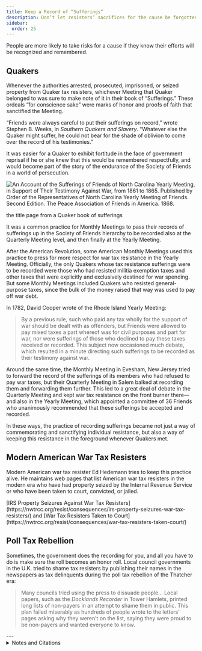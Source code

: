 ```yaml
---
title: Keep a Record of “Sufferings”
description: Don’t let resisters’ sacrifices for the cause be forgotten.
sidebar:
  order: 25
---
```


People are more likely to take risks for a cause if they know their efforts will be recognized and remembered.

## <Badge text="Example" size="medium" /> Quakers

Whenever the authorities arrested, prosecuted, imprisoned, or seized property from Quaker tax resisters, whichever Meeting that Quaker belonged to was sure to make note of it in their book of “Sufferings.”
These ordeals “for conscience sake” were marks of honor and proofs of faith that sanctified the Meeting.

“Friends were always careful to put their sufferings on record,” wrote Stephen B. Weeks, in <i>Southern Quakers and Slavery</i>.
“Whatever else the Quaker might suffer, he could not bear for the shade of oblivion to come over the record of his testimonies.”

It was easier for a Quaker to exhibit fortitude in the face of government reprisal if he or she knew that this would be remembered respectfully, and would become part of the story of the endurance of the Society of Friends in a world of persecution.

![An Account of the Sufferings of Friends of North Carolina Yearly Meeting, in Support of Their Testimony Against War, from 1861 to 1865. Published by Order of the Representatives of North Carolina Yearly Meeting of Friends. Second Edition. The Peace Association of Friends in America. 1868.](../../../assets/account-of-sufferings.gif)
<figcaption>the title page from a Quaker book of sufferings</figcaption>

It was a common practice for Monthly Meetings to pass their records of sufferings up in the Society of Friends hierarchy to be recorded also at the Quarterly Meeting level, and then finally at the Yearly Meeting.

After the American Revolution, some American Monthly Meetings used this practice to press for more respect for war tax resistance in the Yearly Meeting.
Officially, the only Quakers whose tax resistance sufferings were to be recorded were those who had resisted militia exemption taxes and other taxes that were explicitly and exclusively destined for war spending.
But some Monthly Meetings included Quakers who resisted general-purpose taxes, since the bulk of the money raised that way was used to pay off war debt.

In 1782, David Cooper wrote of the Rhode Island Yearly Meeting:

> By a previous rule, such who paid any tax wholly for the support of war should be dealt with as offenders, but Friends were allowed to pay mixed taxes a part whereof was for civil purposes and part for war, nor were sufferings of those who declined to pay these taxes received or recorded.
> This subject now occasioned much debate, which resulted in a minute directing such sufferings to be recorded as their testimony against war.

Around the same time, the Monthly Meeting in Evesham, New Jersey tried to forward the record of the sufferings of its members who had refused to pay war taxes, but their Quarterly Meeting in Salem balked at recording them and forwarding them further.
This led to a great deal of debate in the Quarterly Meeting and kept war tax resistance on the front burner there—and also in the Yearly Meeting, which appointed a committee of 36 Friends who unanimously recommended that these sufferings be accepted and recorded.

In these ways, the practice of recording sufferings became not just a way of commemorating and sanctifying individual resistance, but also a way of keeping this resistance in the foreground whenever Quakers met.

## <Badge text="Example" size="medium" /> Modern American War Tax Resisters

Modern American war tax resister Ed Hedemann tries to keep this practice alive.
He maintains web pages that list American war tax resisters in the modern era who have had property seized by the Internal Revenue Service or who have been taken to court, convicted, or jailed.

<Aside type="tip" title="Links">
[IRS Property Seizures Against War Tax Resisters](https://nwtrcc.org/resist/consequences/irs-property-seizures-war-tax-resisters/) and [War Tax Resisters Taken to Court](https://nwtrcc.org/resist/consequences/war-tax-resisters-taken-court/)
</Aside>

## <Badge text="Example" size="medium" /> Poll Tax Rebellion

Sometimes, the government does the recording for you, and all you have to do is make sure the roll becomes an honor roll.
Local council governments in the U.K. tried to shame tax resisters by publishing their names in the newspapers as tax delinquents during the poll tax rebellion of the Thatcher era:

> Many councils tried using the press to dissuade people…
> Local papers, such as the <i>Docklands Recorder</i> in Tower Hamlets, printed long lists of non-payers in an attempt to shame them in public.
> This plan failed miserably as hundreds of people wrote to the letters’ pages asking why they weren’t on the list, saying they were proud to be non-payers and wanted everyone to know.

<Aside type="tip" title="Wikipedia">
  <WikipediaBadge title="Quakers" />
  <WikipediaBadge title="Poll tax (Great Britain)" />
</Aside>
---

<details>
<summary>Notes and Citations</summary>

* Weeks, Stephen B. <i>Southern Quakers and Slavery</i> (1896), [p. 171](https://archive.org/details/southernquakerss00week/page/171/mode/1up)
* Cooper, David “Some Declined to Pay Mixed Taxes” <i>American Quaker War Tax Resistance</i>, 2nd. ed. (2011), p. 200
* Cooper, David “For the Testimony of Truth” <i>American Quaker War Tax Resistance</i>, 2nd. ed. (2011), pp. 216–17
* Burns, Danny <i>Poll Tax Rebellion</i> AK Press (1992), p. 146

</details>
